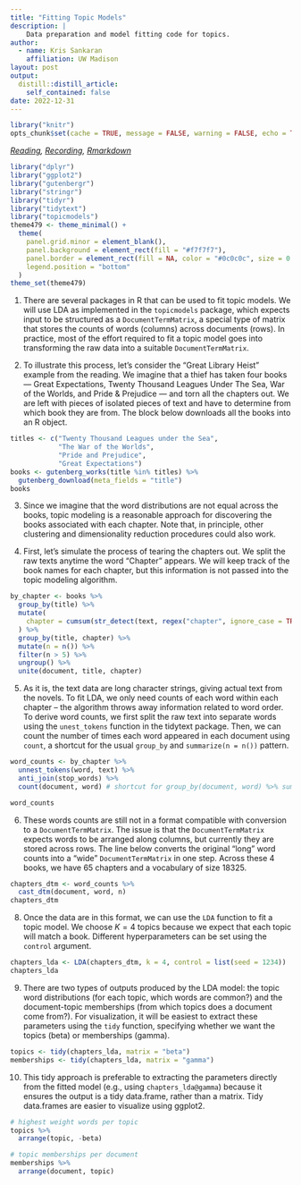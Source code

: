 ```yaml
---
title: "Fitting Topic Models"
description: |
    Data preparation and model fitting code for topics.
author:
  - name: Kris Sankaran
    affiliation: UW Madison
layout: post
output:
  distill::distill_article:
    self_contained: false
date: 2022-12-31
---
```


```r
library("knitr")
opts_chunk$set(cache = TRUE, message = FALSE, warning = FALSE, echo = TRUE)
```

_[Reading](https://www.tidytextmining.com/topicmodeling.html), [Recording](https://mediaspace.wisc.edu/media/Week%2011%20%5B2%5D%20Fitting%20Topic%20Models/1_44m6jcvy), [Rmarkdown](https://github.com/krisrs1128/stat479/blob/master/_posts/2021-03-30-week11-2/week11-2.Rmd)_

```r
library("dplyr")
library("ggplot2")
library("gutenbergr")
library("stringr")
library("tidyr")
library("tidytext")
library("topicmodels")
theme479 <- theme_minimal() + 
  theme(
    panel.grid.minor = element_blank(),
    panel.background = element_rect(fill = "#f7f7f7"),
    panel.border = element_rect(fill = NA, color = "#0c0c0c", size = 0.6),
    legend.position = "bottom"
  )
theme_set(theme479)
```

1. There are several packages in R that can be used to fit topic models. We will
use LDA as implemented in the `topicmodels` package,  which expects input to be
structured as a `DocumentTermMatrix`, a special type of matrix that stores the
counts of words (columns) across documents (rows). In practice, most of the
effort required to fit a topic model goes into transforming the raw data into a
suitable `DocumentTermMatrix`.

2. To illustrate this process, let’s consider the "Great Library Heist" example
from the reading. We imagine that a thief has taken four books — Great
Expectations, Twenty Thousand Leagues Under The Sea, War of the Worlds, and
Pride & Prejudice — and torn all the chapters out. We are left with pieces of
isolated pieces of text and have to determine from which book they are from. The
block below downloads all the books into an R object.

```r
titles <- c("Twenty Thousand Leagues under the Sea", 
            "The War of the Worlds",
            "Pride and Prejudice", 
            "Great Expectations")
books <- gutenberg_works(title %in% titles) %>%
  gutenberg_download(meta_fields = "title")
books
```
3. Since we imagine that the word distributions are not equal across the books,
topic modeling is a reasonable approach for discovering the books associated
with each chapter. Note that, in principle, other clustering and dimensionality
reduction procedures could also work.

4. First, let’s simulate the process of tearing the chapters out. We split the
raw texts anytime the word "Chapter" appears. We will keep track of the book
names for each chapter, but this information is not passed into the topic
modeling algorithm.

```r
by_chapter <- books %>%
  group_by(title) %>%
  mutate(
    chapter = cumsum(str_detect(text, regex("chapter", ignore_case = TRUE)))
  ) %>%
  group_by(title, chapter) %>%
  mutate(n = n()) %>%
  filter(n > 5) %>%
  ungroup() %>%
  unite(document, title, chapter)
```

5. As it is, the text data are long character strings, giving actual text from
the novels. To fit LDA, we only need counts of each word within each chapter --
the algorithm throws away information related to word order. To derive word
counts, we first split the raw text into separate words using the `unest_tokens`
function in the tidytext package. Then, we can count the number of times each
word appeared in each document using `count`, a shortcut for the usual
`group_by` and `summarize(n = n())` pattern.

```r
word_counts <- by_chapter %>%
  unnest_tokens(word, text) %>%
  anti_join(stop_words) %>%
  count(document, word) # shortcut for group_by(document, word) %>% summarise(n = n())

word_counts
```

6. These words counts are still not in a format compatible with conversion to a
`DocumentTermMatrix`. The issue is that the `DocumentTermMatrix` expects words
to be arranged along columns, but currently they are stored across rows. The
line below converts the original "long" word counts into a "wide"
`DocumentTermMatrix` in one step. Across these 4 books, we have 65 chapters and
a vocabulary of size 18325.

```r
chapters_dtm <- word_counts %>%
  cast_dtm(document, word, n)
chapters_dtm
```

8. Once the data are in this format, we can use the `LDA` function to fit a
topic model. We choose $K = 4$ topics because we expect that each topic will
match a book. Different hyperparameters can be set using the `control` argument.

```r
chapters_lda <- LDA(chapters_dtm, k = 4, control = list(seed = 1234))
chapters_lda
```

9. There are two types of outputs produced by the LDA model: the topic word
distributions (for each topic, which words are common?) and the document-topic
memberships (from which topics does a document come from?). For visualization,
it will be easiest to extract these parameters using the `tidy` function,
specifying whether we want the topics (beta) or memberships (gamma).

```r
topics <- tidy(chapters_lda, matrix = "beta")
memberships <- tidy(chapters_lda, matrix = "gamma")
```

10. This tidy approach is preferable to extracting the parameters directly from
the fitted model (e.g., using `chapters_lda@gamma`) because it ensures the
output is a tidy data.frame, rather than a matrix. Tidy data.frames are easier
to visualize using ggplot2.

```r
# highest weight words per topic
topics %>%
  arrange(topic, -beta)

# topic memberships per document
memberships %>%
  arrange(document, topic)
```
